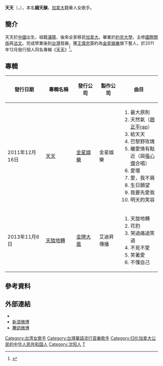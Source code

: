 {{Veil|time=2015-09-12T09:37:08+00:00}}
{{藝人
| 姓名 = karey天天
| 類型 = 女歌手
| 圖片 =
| 本名 = 錢天韻
| 英文名 = Carrie Qian
| 國籍 = {{CAN}}
| 出生日期 = {{birth_date_and_age|1989|8|8|mf=y}}
| 出生地點 = {{CHN}}[[遼寧|遼寧]][[瀋陽|瀋陽]]
| 職業 = 歌手
| 教育程度 = [[加拿大|加拿大]][[約克大學|約克大學]][[國際關係|國際關係]]、[[法文|法文]]雙學位
| 音樂類型 = [[華語流行音樂|華語流行音樂]]
| 演奏樂器 = [[鋼琴|鋼琴]]
| 經紀公司 = [[金星娛樂|金星娛樂]](2011年-2012年)<br/>[[艾迪昇傳播|艾迪昇傳播]](2013年-2014年)
| 唱片公司 = 
| 網站 =
 }}

'''天天'''（{{lang-en|Carrie Qian}}，{{bd|1989年|8月8日}}），本名'''錢天韻'''，[[加拿大|加拿大]]籍華人女歌手。

== 簡介 ==
天天於[[中國|中國]]出生，祖籍[[瀋陽|瀋陽]]，後來全家移民[[加拿大|加拿大]]。畢業於[[約克大學|約克大學]]，主修[[國際關係|國際關係]]與[[法文|法文]]。完成學業後到[[台灣|台灣]]發展，獲[[王偉忠|王偉忠]]簽約為[[金星娛樂|金星娛樂]]旗下藝人，於2011年12月發行個人同名專輯《[[天天_(專輯)|天天]]》<ref>{{Cite web |url=http://news.cts.com.tw/udn/entertain/201112/201112170894166.html |title=慰勞新人「天天」發片 王偉忠贈珍珠 |access-date=2012-01-22 |archive-date=2014-03-25 |archive-url=https://web.archive.org/web/20140325101844/http://news.cts.com.tw/udn/entertain/201112/201112170894166.html |dead-url=no }}</ref>。

== 專輯 ==
{| class="wikitable"
|-
! style="width: 25%" | 發行日期 || style="width: 20%" | 專輯名稱 || style="width: 15%" | 發行公司 || style="width: 15%" | 製作公司 || 曲目
|-
| 2011年12月16日 || [[天天_(專輯)|天天]] || [[金星娛樂|金星娛樂]] || 金星娛樂 ||
{{hideH}}
#最大原則
#天然氣（[[趙正平|趙正平]]rap）
#給天天
#巴黎野玫瑰
#離愛情有點近（與[[張心傑|張心傑]]合唱）
#愛壞
#愛，我不屑
#生日願望
#我要先愛我
#明天的笑容
{{hideF}}
|-
| 2013年11月6日 || [[天旋地轉|天旋地轉]] || [[金牌大風|金牌大風]] || 艾迪昇傳播 ||
{{hideH}}
#天旋地轉	
#花豹	
#哭過痛過笑過 
#不見不愛	
#笑著愛
#不懂自己	
{{hideF}}
|}

== 參考資料 ==
{{reflist}}

==外部連結==
*{{facebook|kareyDay}}
* [http://weibo.com/u/2506267713 新浪微博]
* [http://t.qq.com/tiantiancarrie 騰訊微博] {{Wayback|url=http://t.qq.com/tiantiancarrie |date=20160422072300 }}

{{DEFAULTSORT:T}}
[[Category:台湾女歌手|Category:台湾女歌手]]
[[Category:台灣華語流行音樂歌手|Category:台灣華語流行音樂歌手]]
[[Category:归化加拿大公民的中华人民共和国人|Category:归化加拿大公民的中华人民共和国人]]
[[Category:沈阳人|Category:沈阳人]]
[[Category:錢姓|T]]